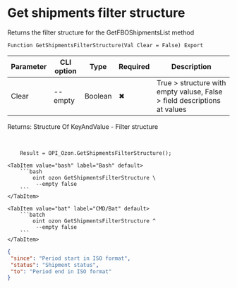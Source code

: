 ﻿---
sidebar_position: 8
---


# Get shipments filter structure
 Returns the filter structure for the GetFBOShipmentsList method



`Function GetShipmentsFilterStructure(Val Clear = False) Export`

  | Parameter | CLI option | Type | Required | Description |
  |-|-|-|-|-|
  | Clear | --empty | Boolean | &#x2716; | True > structure with empty valuse, False > field descriptions at values |

  
  Returns:  Structure Of KeyAndValue - Filter structure

<br/>




```bsl title="1C:Enterprise/OneScript code example"
    Result = OPI_Ozon.GetShipmentsFilterStructure();
```
 

 <Tabs>
  
    <TabItem value="bash" label="Bash" default>
        ```bash
            oint ozon GetShipmentsFilterStructure \
             --empty false
        ```
    </TabItem>
  
    <TabItem value="bat" label="CMD/Bat" default>
        ```batch
            oint ozon GetShipmentsFilterStructure ^
             --empty false
        ```
    </TabItem>
</Tabs>


```json title="Result"
{
 "since": "Period start in ISO format",
 "status": "Shipment status",
 "to": "Period end in ISO format"
}
```
